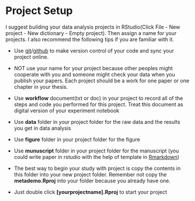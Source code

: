 # Project Setup

I suggest building your data analysis projects in RStudio(Click File - New project - New dictionary - Empty project). Then assign a name for your projects. I also recommend the following tips if you are familiar with it.

- Use [git](https://git-scm.com/)/[github](https://github.com/) to make version control of your code and sync your project online.

- NOT use your name for your project because other peoples might cooperate with you and someone might check your data when you publish your papers. Each project should be a work for one paper or one chapter in your thesis.

- Use **workflow** document(txt or doc) in your project to record all of the steps and code you performed for this project. Treat this document as digital version of your experiment notebook

- Use **data** folder in your project folder for the raw data and the results you get in data analysis

- Use **figure** folder in your project folder for the figure

- Use **munuscript** folder in your project folder for the manuscript (you could write paper in rstudio with the help of template in [Rmarkdown](https://github.com/rstudio/rticles))

- The best way to begin your study with project is copy the contents in this folder into your new project folder. Remember not copy the **metademo.Rproj** into your folder because you already have one.

- Just double click **[yourprojectname].Rproj** to start your project
